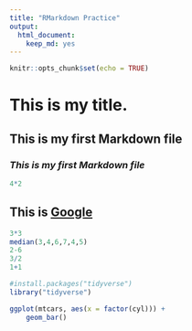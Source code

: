 ```yaml
---
title: "RMarkdown Practice"
output: 
  html_document: 
    keep_md: yes
---
```


```r
knitr::opts_chunk$set(echo = TRUE)
```

# This is my title.
## **This is my first Markdown file**
### _This is my first Markdown file_

```r
4*2
```

## This is [Google](http://www.google.com)

```r
3*3
median(3,4,6,7,4,5)
2-6
3/2
1+1
```
```r
#install.packages("tidyverse")
library("tidyverse")
```

```r
ggplot(mtcars, aes(x = factor(cyl))) +
    geom_bar()
```
